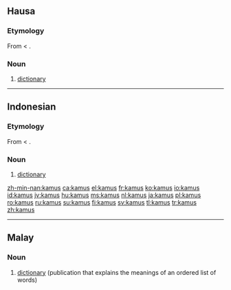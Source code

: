 ==Hausa==

===Etymology===
From {{etyl|ar|ha}} {{term|قاموس|tr=qāmūs|sc=Arab|lang=ar}} < {{etyl|grc|ha}} {{term|ὠκεανός|tr=ōkeanós|sc=polytonic|lang=grc}}.

===Noun===
{{infl|ha|noun}}

# [[dictionary]]

----

==Indonesian==

===Etymology===
From {{etyl|ar|id}} {{term|قاموس|tr=qāmūs|sc=Arab|lang=ar}} < {{etyl|grc|id}} {{term|ὠκεανός|tr=ōkeanós|sc=polytonic|lang=grc}}.

===Noun===
{{infl|id|noun}}

# [[dictionary]]

[[zh-min-nan:kamus]]
[[ca:kamus]]
[[el:kamus]]
[[fr:kamus]]
[[ko:kamus]]
[[io:kamus]]
[[id:kamus]]
[[jv:kamus]]
[[hu:kamus]]
[[ms:kamus]]
[[nl:kamus]]
[[ja:kamus]]
[[pl:kamus]]
[[ro:kamus]]
[[ru:kamus]]
[[su:kamus]]
[[fi:kamus]]
[[sv:kamus]]
[[tl:kamus]]
[[tr:kamus]]
[[zh:kamus]]

----
{{rfc-auto|sort languages}}
==Malay==

===Noun===
{{infl|ms|noun}}

# [[dictionary]] (publication that explains the meanings of an ordered list of words)

{{tbot entry|Malay|dictionary|2009|January|ms}}